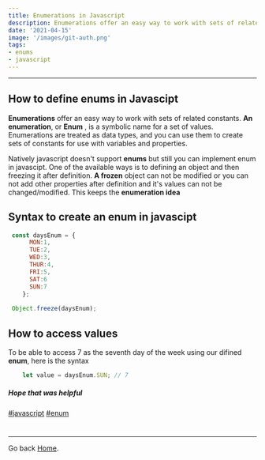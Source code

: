 ```yaml
---
title: Enumerations in Javascript
description: Enumerations offer an easy way to work with sets of related constants. Eventhough javascript doesn't accept enums, how can this practice be achieved?
date: '2021-04-15'
image: '/images/git-auth.png'
tags: 
- enums
- javascript
---
```


_____________________________________

## How to define enums in Javascipt
<p>
  <b>Enumerations</b> offer an easy way to work with sets of related constants.
  <b>An enumeration</b>, or <b>Enum</b> , is a symbolic name for a set of values. 
  Enumerations are treated as data types, and you can use them to create sets of constants for use with variables and properties.
</p>

<p>
  Natively javascript doesn't support <b>enums</b> but still you can implement enum in javascipt.
  One of the available ways is to defining an object and then freezing it after definition. 
  <b>A frozen</b> object can not be modified or you can not add other properties after definition and it's values can not be        changed/modified.
  This keeps the <b>enumeration idea</b>
</p>


## Syntax to create an enum in javascipt

```js
 const daysEnum = {
      MON:1,
      TUE:2,
      WED:3,
      THUR:4,
      FRI:5,
      SAT:6
      SUN:7
    };
    
 Object.freeze(daysEnum);
```

## How to access values
<p>To be able to access 7 as the seventh day of the week using our difined <b>enum</b>, here is the syntax</p>

```js
    let value = daysEnum.SUN; // 7
```


<h5>Hope that was helpful</h5>

[#javascript]() [#enum]()

#
_____________________________________

Go back [Home](/).